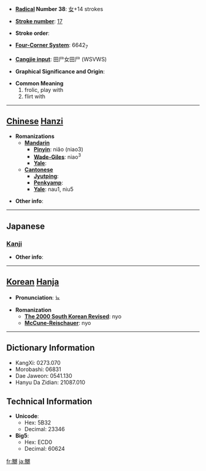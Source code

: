 * '''[[Wiktionary:Chinese radical index| Radical]] Number 38''': [[Wiktionary:Chinese radical index 女|女]]+14 strokes

* '''[[Wiktionary:Chinese total strokes index|Stroke number]]''': [[Wiktionary:Chinese total strokes index 17|17]]

* '''Stroke order''': 

* '''[[Wiktionary:Chinese four corner index|Four-Corner System]]''': 6642<sub>7</sub>

* '''[[Wiktionary:Chinese Cangjie index|Cangjie input]]''': 田尸女田尸 (WSVWS)

* '''Graphical Significance and Origin''': 

* '''Common Meaning'''
*#frolic, play with
*# flirt with


----

== [[Chinese]] [[Hanzi]] ==

* '''Romanizations'''
** '''[[Mandarin]]'''
*** '''[[Pinyin]]''': niǎo (niao3)
*** '''[[Wade-Giles]]''': niao<sup>3</sup>
*** '''[[Yale]]''': 
** '''[[Cantonese]]'''
*** '''[[Jyutping]]''':
*** '''[[Penkyamp]]''': 
*** '''[[Yale]]''': nau1, niu5

* '''Other info''': 

----

==Japanese==
===[[Kanji]]===
{{kanji|on readings=[[じょう]] (jō)
|kun readings=[[なぶる]] (naburu)
}}

* '''Other info''':  

----

== [[Korean]] [[Hanja]] ==

* '''Pronunciation''': 뇨

* '''Romanization'''
** '''[[The 2000 South Korean Revised Romanization|The 2000 South Korean Revised]]''': nyo
** '''[[McCune-Reischauer]]''': nyo

----

== Dictionary Information ==

* KangXi: 0273.070
* Morobashi: 06831
* Dae Jaweon: 0541.130
* Hanyu Da Zidian: 21087.010

== Technical Information ==

* '''Unicode''':
** Hex: 5B32
** Decimal: 23346
* '''Big5''':
** Hex: ECD0
** Decimal: 60624

[[fr:嬲]]
[[ja:嬲]]